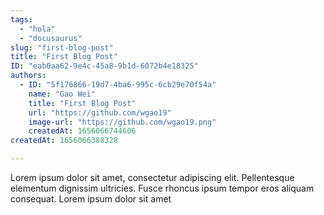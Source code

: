 ```yaml
---
tags:
  - "hola"
  - "docusaurus"
slug: "first-blog-post"
title: "First Blog Post"
ID: "eab0aa62-9e4c-45a8-9b1d-6072b4e18325"
authors:
  - ID: "5f176866-19d7-4ba6-995c-6cb29e70f54a"
    name: "Gao Wei"
    title: "First Blog Post"
    url: "https://github.com/wgao19"
    image-url: "https://github.com/wgao19.png"
    createdAt: 1656066744606
createdAt: 1656066388328

---
```

Lorem ipsum dolor sit amet, consectetur adipiscing elit. Pellentesque elementum dignissim ultricies. Fusce rhoncus ipsum tempor eros aliquam consequat. Lorem ipsum dolor sit amet